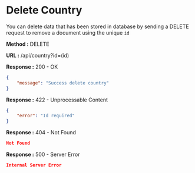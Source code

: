 
# Delete Country

You can delete data that has been stored in database by sending a DELETE request to remove a document using the unique `id`

**Method :** <Badge variant="danger">DELETE</Badge>

**URL :** <Badge variant="dark">/api/country?id=(id)</Badge>

**Response :** <BadgeOutline variant="success">200 - OK</BadgeOutline>

```json
{
	"message": "Success delete country"
}
```

**Response :** <BadgeOutline variant="info">422 - Unprocessable Content</BadgeOutline>

```json
{
	"error": "Id required"
}
```

**Response :** <BadgeOutline variant="warning">404 - Not Found</BadgeOutline>

```json
Not Found
```

**Response :** <BadgeOutline variant="danger">500 - Server Error</BadgeOutline>

```json
Internal Server Error
```
